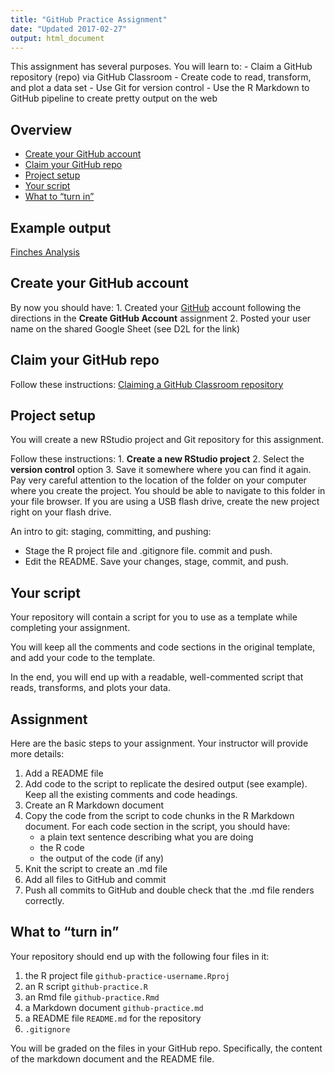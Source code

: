 ```yaml
---
title: "GitHub Practice Assignment"
date: "Updated 2017-02-27"
output: html_document
---
```


This assignment has several purposes. You will learn to:
- Claim a GitHub repository (repo) via GitHub Classroom
- Create code to read, transform, and plot a data set
- Use Git for version control
- Use the R Markdown to GitHub pipeline to create pretty output on the web

## Overview

- [Create your GitHub account]
- [Claim your GitHub repo]
- [Project setup]
- [Your script]
- [What to "turn in"]

## Example output

[Finches Analysis](finches_analysis.html)

## Create your GitHub account

By now you should have:
1. Created your [GitHub](https://github.com/) account following the directions in the **Create GitHub Account** assignment
2. Posted your user name on the shared Google Sheet (see D2L for the link)

## Claim your GitHub repo

Follow these instructions: [Claiming a GitHub Classroom repository](claim_repo.html)

## Project setup

You will create a new RStudio project and Git repository for this assignment.

Follow these instructions:
1. **Create a new RStudio project**
2. Select the **version control** option
3. Save it somewhere where you can find it again. Pay very careful attention to the location of the folder on your computer where you create the project. You should be able to navigate to this folder in your file browser. If you are using a USB flash drive, create the new project right on your flash drive.

An intro to git: staging, committing, and pushing:

- Stage the R project file and .gitignore file. commit and push.
- Edit the README. Save your changes, stage, commit, and push.

## Your script

Your repository will contain a script for you to use as a template while completing your assignment.

You will keep all the comments and code sections in the original template, and add your code to the template.

In the end, you will end up with a readable, well-commented script that reads, transforms, and plots your data.

## Assignment

Here are the basic steps to your assignment. Your instructor will provide more details:

1. Add a README file
2. Add code to the script to replicate the desired output (see example). Keep all the existing comments and code headings.
3. Create an R Markdown document
4. Copy the code from the script to code chunks in the R Markdown document. For each code section in the script, you should have:
    - a plain text sentence describing what you are doing
    - the R code
    - the output of the code (if any)
5. Knit the script to create an .md file
6. Add all files to GitHub and commit
7. Push all commits to GitHub and double check that the .md file renders correctly.

## What to "turn in"

Your repository should end up with the following four files in it:

1. the R project file `github-practice-username.Rproj`
2. an R script `github-practice.R`
3. an Rmd file `github-practice.Rmd`
3. a Markdown document `github-practice.md`
4. a README file `README.md` for the repository
5. `.gitignore`

You will be graded on the files in your GitHub repo. Specifically, the content of the markdown document and the README file.